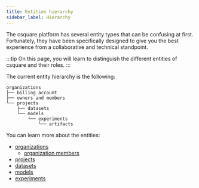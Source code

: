 ```yaml
---
title: Entities hierarchy
sidebar_label: Hierarchy
---
```


The csquare platform has several entity types that can be confusing at first.
Fortunately, they have been specifically designed to give you the best experience from a collaborative and technical standpoint.

:::tip
On this page, you will learn to distinguish the different entities of csquare and their roles.
:::

The current entity hierarchy is the following:

```
organizations
├── billing account
├── owners and members
└── projects
    ├── datasets
    └── models
        └── experiments
            └── artifacts
```

You can learn more about the entities:

- [organizations](../organizations/introduction)
  - [organization members](../organizations/invite-a-collaborator)
- [projects](../projects/introduction)
- [datasets](../datasets/introduction)
- [models](../models/introduction)
- [experiments](../experiments/whats-an-experiment)
